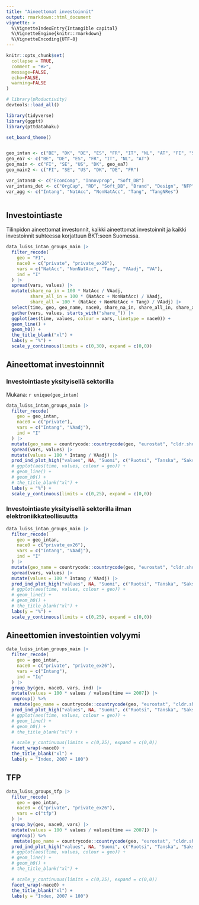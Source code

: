 ```yaml
---
title: "Aineettomat investoinnit"
output: rmarkdown::html_document
vignette: >
  %\VignetteIndexEntry{Intangible capital}
  %\VignetteEngine{knitr::rmarkdown}
  %\VignetteEncoding{UTF-8}
---
```


```r
knitr::opts_chunk$set(
  collapse = TRUE,
  comment = "#>", 
  message=FALSE, 
  echo=FALSE, 
  warning=FALSE
)

```

```r
# library(pRoductivity)
devtools::load_all()

library(tidyverse)
library(ggptt)
library(pttdatahaku)

set_board_theme()


geo_intan <- c("BE", "DK", "DE", "ES", "FR", "IT", "NL", "AT", "FI", "SE", "UK", "NO", "US")
geo_ea7 <- c("BE", "DE", "ES", "FR", "IT", "NL", "AT")
geo_main <- c("FI", "SE", "US", "DK", geo_ea7)
geo_main2 <- c("FI", "SE", "US", "DK", "DE", "FR")

var_intans0 <- c("EconComp", "Innovprop", "Soft_DB")
var_intans_det <- c("OrgCap", "RD", "Soft_DB", "Brand", "Design", "NFP", "OIPP", "Train")
var_agg <- c("Intang", "NatAcc", "NonNatAcc", "Tang", "TangNRes")



```


## Investointiaste

Tilinpidon aineettomat investonnit, kaikki aineettomat investoinnit ja kaikki investoinnit suhteessa korjattuun BKT:seen Suomessa.



```r

data_luiss_intan_groups_main |> 
  filter_recode(
    geo = "FI",
    nace0 = c("private", "private_ex26"),
    vars = c("NatAcc", "NonNatAcc", "Tang", "VAadj", "VA"),
    ind = "I"
  ) |> 
  spread(vars, values) |> 
  mutate(share_na_in = 100 * NatAcc / VAadj,
         share_all_in = 100 * (NatAcc + NonNatAcc) / VAadj,
         share_all = 100 * (NatAcc + NonNatAcc + Tang) / VAadj) |> 
  select(time, geo, geo_name, nace0, share_na_in, share_all_in, share_all) |> 
  gather(vars, values, starts_with("share_")) |> 
  ggplot(aes(time, values, colour = vars, linetype = nace0)) +
  geom_line() +
  geom_h0() +
  the_title_blank("xl") +
  labs(y = "%") +
  scale_y_continuous(limits = c(0,30), expand = c(0,0))

```

## Aineettomat investoinnnit

### Investointiaste yksityisellä sektorilla

Mukana: `r unique(geo_intan)`

```r

data_luiss_intan_groups_main |> 
  filter_recode(
    geo = geo_intan,
    nace0 = c("private"),
    vars = c("Intang", "VAadj"),
    ind = "I"
  ) |> 
  mutate(geo_name = countrycode::countrycode(geo, "eurostat", "cldr.short.fi")) |> 
  spread(vars, values) |> 
  mutate(values = 100 * Intang / VAadj) |> 
  prod_ind_plot_high("values", NA, "Suomi", c("Ruotsi", "Tanska", "Saksa", "Ranska", "USA") ) +
  # ggplot(aes(time, values, colour = geo)) +
  # geom_line() +
  # geom_h0() +
  # the_title_blank("xl") +
  labs(y = "%") +
  scale_y_continuous(limits = c(0,25), expand = c(0,0))

```

### Investointiaste yksityisellä sektorilla ilman elektroniikkateollisuutta

```r

data_luiss_intan_groups_main |> 
  filter_recode(
    geo = geo_intan,
    nace0 = c("private_ex26"),
    vars = c("Intang", "VAadj"),
    ind = "I"
  ) |> 
  mutate(geo_name = countrycode::countrycode(geo, "eurostat", "cldr.short.fi")) |> 
  spread(vars, values) |> 
  mutate(values = 100 * Intang / VAadj) |> 
  prod_ind_plot_high("values", NA, "Suomi", c("Ruotsi", "Tanska", "Saksa", "Ranska", "USA") ) +
  # ggplot(aes(time, values, colour = geo)) +
  # geom_line() +
  # geom_h0() +
  # the_title_blank("xl") +
  labs(y = "%") +
  scale_y_continuous(limits = c(0,25), expand = c(0,0))

```

## Aineettomien investointien volyymi


```r

data_luiss_intan_groups_main |> 
  filter_recode(
    geo = geo_intan,
    nace0 = c("private", "private_ex26"),
    vars = c("Intang"),
    ind = "Iq"
  ) |> 
  group_by(geo, nace0, vars, ind) |> 
  mutate(values = 100 * values / values[time == 2007]) |> 
  ungroup() %>% 
   mutate(geo_name = countrycode::countrycode(geo, "eurostat", "cldr.short.fi")) |> 
  prod_ind_plot_high("values", NA, "Suomi", c("Ruotsi", "Tanska", "Saksa", "Ranska", "USA") ) +
  # ggplot(aes(time, values, colour = geo)) +
  # geom_line() +
  # geom_h0() +
  # the_title_blank("xl") +

  # scale_y_continuous(limits = c(0,25), expand = c(0,0))
  facet_wrap(~nace0) +
  the_title_blank("xl") +
  labs(y = "Index, 2007 = 100")

```

## TFP


```r



data_luiss_groups_tfp |> 
  filter_recode(
    geo = geo_intan,
    nace0 = c("private", "private_ex26"),
    vars = c("tfp")
  ) |> 
  group_by(geo, nace0, vars) |> 
  mutate(values = 100 * values / values[time == 2007]) |> 
  ungroup() %>% 
   mutate(geo_name = countrycode::countrycode(geo, "eurostat", "cldr.short.fi")) |> 
  prod_ind_plot_high("values", NA, "Suomi", c("Ruotsi", "Tanska", "Saksa", "Ranska", "USA") ) +
  # ggplot(aes(time, values, colour = geo)) +
  # geom_line() +
  # geom_h0() +
  # the_title_blank("xl") +

  # scale_y_continuous(limits = c(0,25), expand = c(0,0))
  facet_wrap(~nace0) +
  the_title_blank("xl") +
  labs(y = "Index, 2007 = 100")

```







